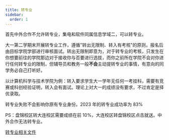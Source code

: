 ```yaml
---
title: 转专业
sidebar:
  order: 1
---
```


首先中外合作不允许转专业，集电和软件同属信息学域二，可以转专业。

大一第二学期末开展转专业工作，遵循"转出无限制、转入有考核"的原则，报名后由目标学院学部进行审核面试。转出无限制即意为，对于转专业的考核，只发生在你想要前往的学院那边对于接收你与否要进行选拔，而你之前所在学院不会对你进行任何转专业的限制，但辅导员和教务一般**不会**主动提转专业的事情，有意向的同学务必自己打听好。

以计算机科学与技术学院为例：转入要求学生大一学年无任何一考挂科，需要有竞赛或科创经验证明，转入会有面试。理论上对大一的成绩没有要求，不过肯定是择优录取。

转专业失败不会影响你原有专业身份。2023 年的转专业成功率为 83%

PS：盘锦校区转大连校区需要成绩在前 10%，大连校区转盘锦校区点击就送。中外合作无法转专业。

[转专业相关文件](https://alist.linyang.ink/%E8%BD%AC%E4%B8%93%E4%B8%9A%E8%B5%84%E6%96%99)
